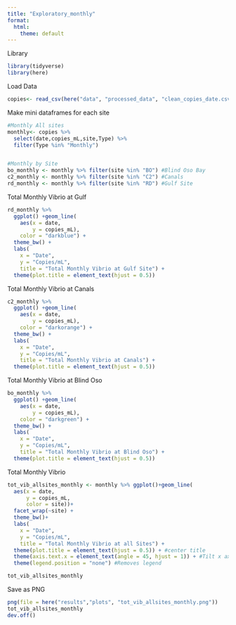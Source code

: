 ```yaml
---
title: "Exploratory_monthly"
format:
  html:
    theme: default
---
```


Library
```r
library(tidyverse)
library(here)
```

Load Data
```r
copies<- read_csv(here("data", "processed_data", "clean_copies_date.csv")) #This is the clean_data.csv from copies_calculator but with date manually added in,
```

Make mini dataframes for each site
```r

#Monthly All sites
monthly<- copies %>%
  select(date,copies_mL,site,Type) %>%
  filter(Type %in% "Monthly")


#Monthly by Site
bo_monthly <- monthly %>% filter(site %in% "BO") #Blind Oso Bay
c2_monthly <- monthly %>% filter(site %in% "C2") #Canals
rd_monthly <- monthly %>% filter(site %in% "RD") #Gulf Site


```

Total Monthly Vibrio at Gulf
```r
rd_monthly %>%
  ggplot() +geom_line(
    aes(x = date,
        y = copies_mL),
    color = "darkblue") +
  theme_bw() +
  labs(
    x = "Date",
    y = "Copies/mL",
    title = "Total Monthly Vibrio at Gulf Site") +
  theme(plot.title = element_text(hjust = 0.5))
```


Total Monthly Vibrio at Canals
```r
c2_monthly %>%
  ggplot() +geom_line(
    aes(x = date,
        y = copies_mL),
    color = "darkorange") +
  theme_bw() +
  labs(
    x = "Date",
    y = "Copies/mL",
    title = "Total Monthly Vibrio at Canals") +
  theme(plot.title = element_text(hjust = 0.5))
```

Total Monthly Vibrio at Blind Oso
```r
bo_monthly %>%
  ggplot() +geom_line(
    aes(x = date,
        y = copies_mL),
    color = "darkgreen") +
  theme_bw() +
  labs(
    x = "Date",
    y = "Copies/mL",
    title = "Total Monthly Vibrio at Blind Oso") +
  theme(plot.title = element_text(hjust = 0.5))
```

Total Monthly Vibrio
```r
tot_vib_allsites_monthly <- monthly %>% ggplot()+geom_line(
  aes(x = date,
      y = copies_mL,
      color = site))+
  facet_wrap(~site) +
  theme_bw()+
  labs(
    x = "Date",
    y = "Copies/mL",
    title = "Total Monthly Vibrio at all Sites") +
  theme(plot.title = element_text(hjust = 0.5)) + #center title
  theme(axis.text.x = element_text(angle = 45, hjust = 1)) + #Tilt x axis labels 
  theme(legend.position = "none") #Removes legend 

tot_vib_allsites_monthly
```
Save as PNG
```r
png(file = here("results","plots", "tot_vib_allsites_monthly.png"))
tot_vib_allsites_monthly
dev.off()
```

